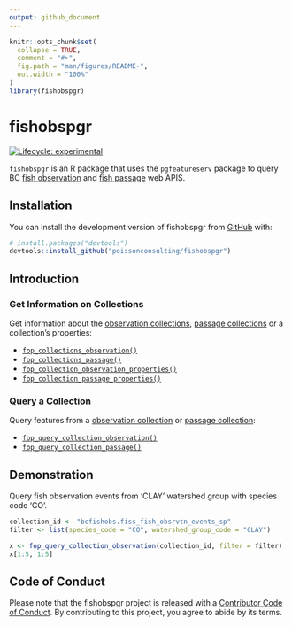 ```yaml
---
output: github_document
---
```


<!-- README.md is generated from README.Rmd. Please edit that file -->

```r
knitr::opts_chunk$set(
  collapse = TRUE,
  comment = "#>",
  fig.path = "man/figures/README-",
  out.width = "100%"
)
library(fishobspgr)
```

# fishobspgr

<!-- badges: start -->
[![Lifecycle: experimental](https://img.shields.io/badge/lifecycle-experimental-orange.svg)](https://lifecycle.r-lib.org/articles/stages.html#experimental)
<!-- badges: end -->

`fishobspgr` is an R package that uses the `pgfeatureserv` package to query BC [fish observation](https://features.hillcrestgeo.ca/bcfishobs/) and [fish passage](https://features.hillcrestgeo.ca/bcfishpass/) web APIS.

## Installation

You can install the development version of fishobspgr from [GitHub](https://github.com/) with:

``` r
# install.packages("devtools")
devtools::install_github("poissonconsulting/fishobspgr")
```

## Introduction
### Get Information on Collections

Get information about the [observation collections](https://features.hillcrestgeo.ca/bcfishobs/), [passage collections](https://features.hillcrestgeo.ca/bcfishpass/) or a collection's properties:  

* [`fop_collections_observation()`](https://poissonconsulting.github.io/fishobspgr/reference/fop_collections_observation.html)  
* [`fop_collections_passage()`](https://poissonconsulting.github.io/fishobspgr/reference/fop_collections_passage.html)  
* [`fop_collection_observation_properties()`](https://poissonconsulting.github.io/fwapgr/reference/fop_collection_observation_properties.html)  
* [`fop_collection_passage_properties()`](https://poissonconsulting.github.io/fwapgr/reference/fop_collection_passage_properties.html)  

### Query a Collection

Query features from a [observation collection](https://features.hillcrestgeo.ca/bcfishobs/collections.html) or [passage collection](https://features.hillcrestgeo.ca/bcfishpass/collections.html):  

* [`fop_query_collection_observation()`](https://poissonconsulting.github.io/fishobspgr/reference/fop_query_collection_observation.html)  
* [`fop_query_collection_passage()`](https://poissonconsulting.github.io/fishobspgr/reference/fop_query_collection_passage.html)  

## Demonstration

Query fish observation events from 'CLAY' watershed group with species code 'CO'.
```r
collection_id <- "bcfishobs.fiss_fish_obsrvtn_events_sp"
filter <- list(species_code = "CO", watershed_group_code = "CLAY")

x <- fop_query_collection_observation(collection_id, filter = filter)
x[1:5, 1:5]
```

## Code of Conduct

Please note that the fishobspgr project is released with a [Contributor Code of Conduct](https://contributor-covenant.org/version/2/0/CODE_OF_CONDUCT.html). By contributing to this project, you agree to abide by its terms.
